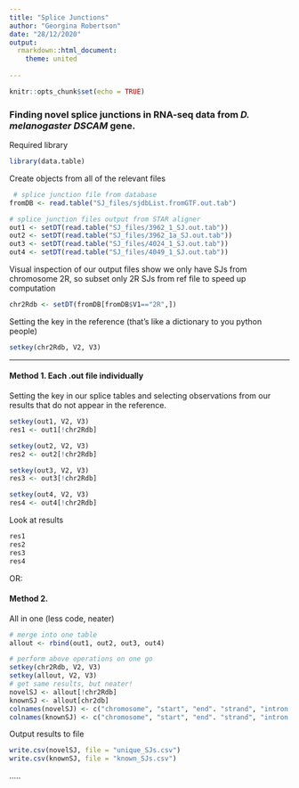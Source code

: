 ```yaml
---
title: "Splice Junctions"
author: "Georgina Robertson"
date: "28/12/2020"
output: 
  rmarkdown::html_document:
    theme: united
  
---
```


```r
knitr::opts_chunk$set(echo = TRUE)
```

### Finding novel splice junctions in RNA-seq data from <i> D. melanogaster DSCAM </i> gene.

Required library
```r
library(data.table)
```

Create objects from all of the relevant files
```r
 # splice junction file from database
fromDB <- read.table("SJ_files/sjdbList.fromGTF.out.tab")

# splice junction files output from STAR aligner
out1 <- setDT(read.table("SJ_files/3962_1_SJ.out.tab"))
out2 <- setDT(read.table("SJ_files/3962_1a_SJ.out.tab"))
out3 <- setDT(read.table("SJ_files/4024_1_SJ.out.tab"))
out4 <- setDT(read.table("SJ_files/4049_1_SJ.out.tab"))
```

Visual inspection of our output files show we only have SJs from chromosome 2R, so subset only 2R SJs from ref file to speed up computation
```r
chr2Rdb <- setDT(fromDB[fromDB$V1=="2R",])
```

Setting the key in the reference (that's like a dictionary to you python people)
```r
setkey(chr2Rdb, V2, V3)
```
___________________________________________________
#### Method 1. Each .out file individually

Setting the key in our splice tables and selecting observations from our results that do not appear in the reference.
```r
setkey(out1, V2, V3)
res1 <- out1[!chr2Rdb]

setkey(out2, V2, V3)
res2 <- out2[!chr2Rdb]

setkey(out3, V2, V3)
res3 <- out3[!chr2Rdb]

setkey(out4, V2, V3)
res4 <- out4[!chr2Rdb]
```

Look at results
```r
res1
res2
res3
res4
```
OR:<br>

#### Method 2.
All in one (less code, neater)

```r
# merge into one table
allout <- rbind(out1, out2, out3, out4)

# perform above operations on one go
setkey(chr2Rdb, V2, V3)
setkey(allout, V2, V3)
# get same results, but neater!
novelSJ <- allout[!chr2Rdb]
knownSJ <- allout[chr2db]
colnames(novelSJ) <- c("chromosome", "start", "end". "strand", "intron motif", "annotation", "uniquely mapping reads", "multi-mapping reads", "max spliced alignment")
colnames(knownSJ) <- c("chromosome", "start", "end". "strand", "intron motif", "annotation", "uniquely mapping reads", "multi-mapping reads", "max spliced alignment")
```

Output results to file
```r
write.csv(novelSJ, file = "unique_SJs.csv")
write.csv(knownSJ, file = "known_SJs.csv")
```


..... 













